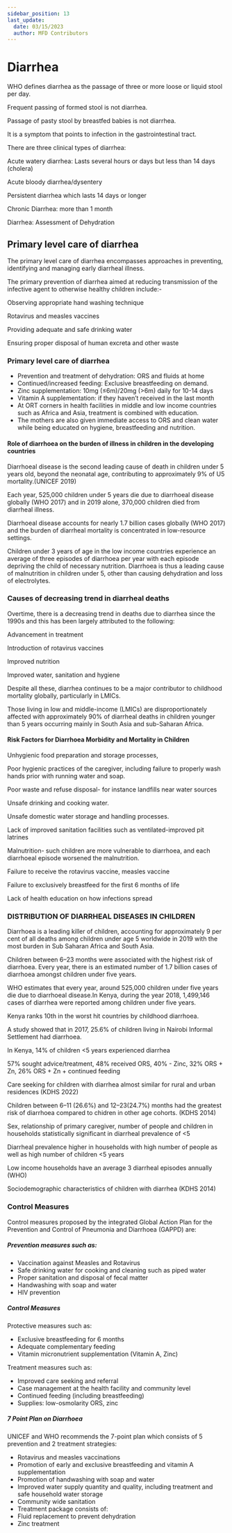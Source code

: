 ```yaml
---
sidebar_position: 13
last_update:
  date: 03/15/2023
  author: MFD Contributors
---
```


# Diarrhea

WHO defines diarrhea as the passage of three or more loose or liquid stool per day.

Frequent passing of formed stool is not diarrhea.

Passage of pasty stool by breastfed babies is not diarrhea.

It is a symptom that points to infection in the gastrointestinal tract.

There are three clinical types of diarrhea:

Acute watery diarrhea: Lasts several hours or days but less than 14 days (cholera)

Acute bloody diarrhea/dysentery

Persistent diarrhea which lasts 14 days or longer

Chronic Diarrhea: more than 1 month

Diarrhea: Assessment of Dehydration

## Primary level care of diarrhea

The primary level care of diarrhea encompasses approaches in preventing, identifying and managing early diarrheal illness.  

The primary prevention of diarrhea aimed at reducing transmission of the infective agent to otherwise healthy children include:-

Observing appropriate hand washing technique

Rotavirus and measles vaccines

Providing adequate and safe drinking water

Ensuring proper disposal of human excreta and other waste 


### Primary level care of diarrhea 
- Prevention and treatment of dehydration: ORS and fluids at home
- Continued/increased feeding: Exclusive breastfeeding on demand.
- Zinc supplementation: 10mg (≤6m)/20mg (>6m) daily for 10-14 days
- Vitamin A supplementation: if they haven’t received in the last month
- At ORT corners in health facilities in middle and low income countries such as Africa and Asia, treatment is combined with education.
- The mothers are also given immediate access to ORS and clean water while being educated on hygiene, breastfeeding and nutrition. 

#### Role of diarrhoea on the burden of illness in children in the developing countries

Diarrhoeal disease is the second leading cause of death in children under 5 years old, beyond the neonatal age, contributing to approximately 9% of U5 mortality.(UNICEF 2019)

Each year, 525,000 children under 5 years die due to diarrhoeal disease globally (WHO 2017) and in 2019 alone, 370,000 children died from diarrheal illness.

Diarrhoeal disease accounts for nearly 1.7 billion cases globally (WHO 2017) and the burden of diarrheal mortality is concentrated in low-resource settings.

Children under 3 years of age in the low income countries experience an average of three episodes of diarrhoea per year with each episode depriving the child of necessary nutrition. Diarrhoea is thus a leading cause of malnutrition in children under 5, other than causing dehydration and loss of electrolytes.

### Causes of decreasing trend in diarrheal deaths

Overtime, there is a decreasing trend in deaths due to diarrhea since the 1990s and this has been largely attributed to the following:

Advancement in treatment

Introduction of rotavirus vaccines

Improved nutrition

Improved water, sanitation and hygiene

Despite all these, diarrhea continues to be a major contributor to childhood mortality globally, particularly in LMICs. 

Those living in low and middle-income (LMICs) are disproportionately affected with approximately 90% of diarrheal deaths in children younger than 5 years occurring mainly in South Asia and sub-Saharan Africa.

#### Risk Factors for Diarrhoea Morbidity and Mortality in Children

Unhygienic food preparation and storage processes, 

Poor hygienic practices of the caregiver, including failure to properly wash hands prior with running water and soap.

Poor waste and refuse disposal- for instance landfills near water sources

Unsafe drinking and cooking water. 

Unsafe domestic water storage and handling processes.

Lack of improved sanitation facilities such as ventilated-improved pit latrines

Malnutrition- such children are more vulnerable to diarrhoea, and each diarrhoeal episode worsened the malnutrition.

Failure to receive the rotavirus vaccine, measles vaccine

Failure to exclusively breastfeed for the first 6 months of life

Lack of health education on how infections spread

### DISTRIBUTION OF DIARRHEAL DISEASES IN CHILDREN 

Diarrhoea is a leading killer of children, accounting for approximately 9 per cent of all deaths among children under age 5 worldwide in 2019 with the most burden in Sub Saharan Africa and South Asia.

Children between 6–23 months were associated with the highest risk of diarrhoea. Every year, there is an estimated number of 1.7 billion cases of diarrhoea amongst children under five years.

WHO estimates that every year, around 525,000 children under five years die due to diarrhoeal disease.In Kenya, during the year 2018, 1,499,146 cases of diarrhea were reported among children under five years.

Kenya ranks 10th in the worst hit countries by childhood diarrhoea.

A study showed that in 2017, 25.6% of children living in Nairobi Informal Settlement had diarrhoea.

In Kenya, 14%  of children <5 years experienced diarrhea

57% sought advice/treatment, 48% received ORS, 40% - Zinc, 32% ORS + Zn, 26% ORS + Zn + continued feeding

Care seeking for children with diarrhea almost similar for rural and urban residences (KDHS 2022)

Children between 6–11 (26.6%) and 12–23(24.7%) months had the greatest risk of diarrhoea compared to chidren in other age cohorts. (KDHS 2014)

Sex, relationship of primary caregiver, number of people and children in households statistically significant  in diarrheal prevalence of <5

Diarrheal prevalence higher in households with high number of people as well as high number of children <5 years

Low income households have an average 3 diarrheal episodes annually (WHO)

Sociodemographic characteristics of children with diarrhea (KDHS 2014)

### Control Measures	

Control measures proposed by the integrated Global Action Plan for the Prevention and Control of Pneumonia and Diarrhoea (GAPPD)  are:

##### Prevention measures such as:	
- Vaccination against Measles and Rotavirus
- Safe drinking water for cooking and cleaning such as piped water
- Proper sanitation and disposal of fecal matter
- Handwashing with soap and water
- HIV prevention

##### Control Measures

Protective measures such as:
- Exclusive breastfeeding for 6 months
- Adequate complementary feeding
- Vitamin micronutrient supplementation (Vitamin A, Zinc)

Treatment measures such as:
- Improved care seeking and referral 
- Case management at the health facility and community level
- Continued feeding (including breastfeeding)
- Supplies: low-osmolarity ORS, zinc

##### 7 Point Plan	on Diarrhoea 

UNICEF and WHO recommends the 7-point plan which consists of 5 prevention and 2 treatment strategies:
- Rotavirus and measles vaccinations
- Promotion of early and exclusive breastfeeding and vitamin A supplementation
- Promotion of handwashing with soap and water
- Improved water supply quantity and quality, including treatment and safe household water storage
- Community wide sanitation
- Treatment package consists of:
- Fluid replacement to prevent dehydration
- Zinc treatment


